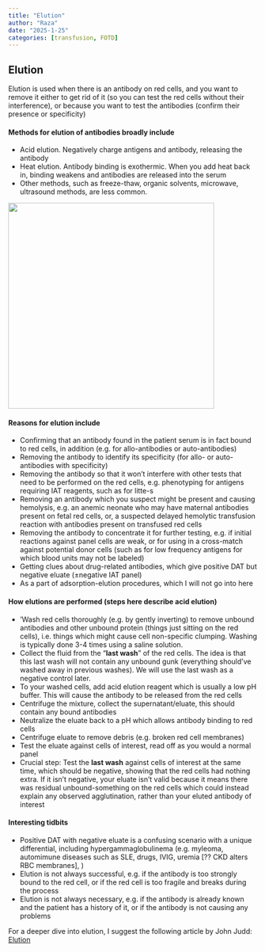 ```yaml
---
title: "Elution"
author: "Raza"
date: "2025-1-25"
categories: [transfusion, FOTD]
---
```


## Elution

Elution is used when there is an antibody on red cells, and you want to remove it either to get rid of it (so you can test the red cells without their interference), or because you want to test the antibodies (confirm their presence or specificity)

#### Methods for elution of antibodies broadly include

-   Acid elution. Negatively charge antigens and antibody, releasing the antibody
-   Heat elution. Antibody binding is exothermic. When you add heat back in, binding weakens and antibodies are released into the serum
-   Other methods, such as freeze-thaw, organic solvents, microwave, ultrasound methods, are less common.

![](images/clipboard-2690959592.png){width="416"}

#### Reasons for elution include

-   Confirming that an antibody found in the patient serum is in fact bound to red cells, in addition (e.g. for allo-antibodies or auto-antibodies)
-   Removing the antibody to identify its specificity (for allo- or auto-antibodies with specificity)
-   Removing the antibody so that it won't interfere with other tests that need to be performed on the red cells, e.g. phenotyping for antigens requiring IAT reagents, such as for litte-s
-   Removing an antibody which you suspect might be present and causing hemolysis, e.g. an anemic neonate who may have maternal antibodies present on fetal red cells, or, a suspected delayed hemolytic transfusion reaction with antibodies present on transfused red cells
-   Removing the antibody to concentrate it for further testing, e.g. if initial reactions against panel cells are weak, or for using in a cross-match against potential donor cells (such as for low frequency antigens for which blood units may not be labeled)
-   Getting clues about drug-related antibodies, which give positive DAT but negative eluate (±negative IAT panel)
-   As a part of adsorption-elution procedures, which I will not go into here

#### How elutions are performed (steps here describe acid elution)

-   'Wash red cells thoroughly (e.g. by gently inverting) to remove unbound antibodies and other unbound protein (things just sitting on the red cells), i.e. things which might cause cell non-specific clumping. Washing is typically done 3-4 times using a saline solution.
-   Collect the fluid from the "**last wash**" of the red cells. The idea is that this last wash will not contain any unbound gunk (everything should've washed away in previous washes). We will use the last wash as a negative control later.
-   To your washed cells, add acid elution reagent which is usually a low pH buffer. This will cause the antibody to be released from the red cells
-   Centrifuge the mixture, collect the supernatant/eluate, this should contain any bound antibodies
-   Neutralize the eluate back to a pH which allows antibody binding to red cells
-   Centrifuge eluate to remove debris (e.g. broken red cell membranes)
-   Test the eluate against cells of interest, read off as you would a normal panel
-   Crucial step: Test the **last wash** against cells of interest at the same time, which should be negative, showing that the red cells had nothing extra. If it isn't negative, your eluate isn't valid because it means there was residual unbound-something on the red cells which could instead explain any observed agglutination, rather than your eluted antibody of interest

#### Interesting tidbits

-   Positive DAT with negative eluate is a confusing scenario with a unique differential, including hypergammaglobulinema (e.g. myleoma, automimune diseases such as SLE, drugs, IVIG, uremia \[?? CKD alters RBC membranes\], )
-   Elution is not always successful, e.g. if the antibody is too strongly bound to the red cell, or if the red cell is too fragile and breaks during the process
-   Elution is not always necessary, e.g. if the antibody is already known and the patient has a history of it, or if the antibody is not causing any problems

For a deeper dive into elution, I suggest the following article by John Judd: [Elution](https://www.sciencedirect.com/science/article/abs/pii/S0887796399800595)
